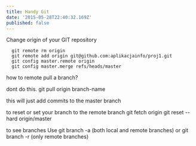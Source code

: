 ```yaml
---
title: Handy Git
date: '2015-05-28T22:40:32.169Z'
published: false
---
```


Change origin of your GIT repository

```git
  git remote rm origin
  git remote add origin git@github.com:aplikacjainfo/proj1.git
  git config master.remote origin
  git config master.merge refs/heads/master
```

how to remote pull a branch?

dont do this.
git pull origin branch-name

this will just add commits to the master branch

to reset or set your branch to the remote branch
git fetch origin
git reset --hard origin/master

to see branches
Use git branch -a (both local and remote branches) or git branch -r (only remote branches)
